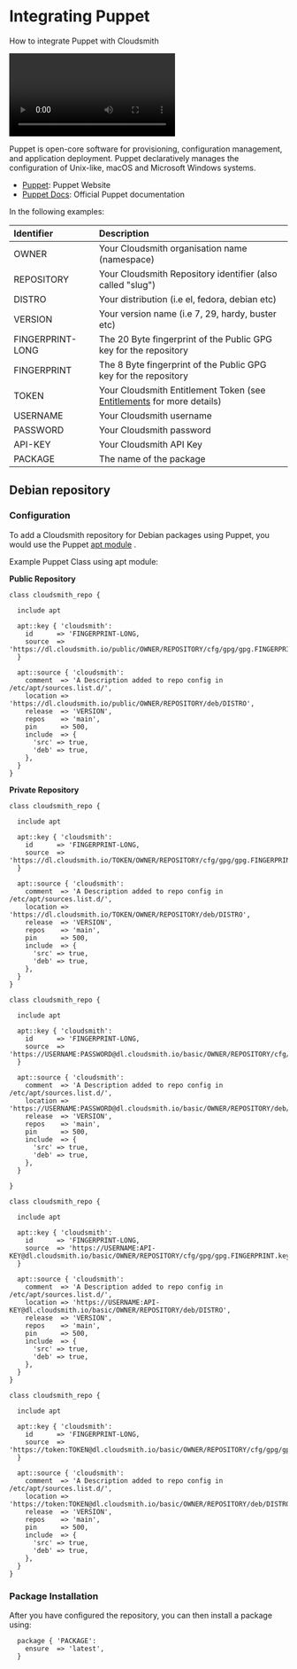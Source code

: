 
# Integrating Puppet

How to integrate Puppet with Cloudsmith

<Video wistiaId="hyr0pxp4sv"></Video>

Puppet is open-core software for provisioning, configuration management, and application deployment. Puppet declaratively manages the configuration of Unix-like, macOS and Microsoft Windows systems.

- [Puppet](https://puppet.com/): Puppet Website
- [Puppet Docs](https://puppet.com/docs/): Official Puppet documentation 

In the following examples: 

| Identifier       | Description                                                                               |
| :--------------- | :---------------------------------------------------------------------------------------- |
| OWNER            | Your Cloudsmith organisation name (namespace)                                             |
| REPOSITORY       | Your Cloudsmith Repository identifier (also called "slug")                                |
| DISTRO           | Your distribution  (i.e el, fedora, debian etc)                                           |
| VERSION          | Your version name (i.e 7, 29, hardy, buster etc)                                          |
| FINGERPRINT-LONG | The 20 Byte fingerprint of the Public GPG key for the repository                          |
| FINGERPRINT      | The 8 Byte fingerprint of the Public GPG key for the repository                           |
| TOKEN            | Your Cloudsmith Entitlement Token (see [Entitlements](/software-distribution/entitlement-tokens) for more details) |
| USERNAME         | Your Cloudsmith username                                                                  |
| PASSWORD         | Your Cloudsmith password                                                                  |
| API-KEY          | Your Cloudsmith API Key                                                                   |
| PACKAGE          | The name of the package                                                                   |

## Debian repository

### Configuration

To add a Cloudsmith repository for Debian packages using Puppet, you would use the Puppet [apt module](https://forge.puppet.com/puppetlabs/apt) .  

Example Puppet Class using apt module:

**Public Repository**

```
class cloudsmith_repo {

  include apt

  apt::key { 'cloudsmith':
    id      => 'FINGERPRINT-LONG,
    source  => 'https://dl.cloudsmith.io/public/OWNER/REPOSITORY/cfg/gpg/gpg.FINGERPRINT.key',
  }

  apt::source { 'cloudsmith':
    comment  => 'A Description added to repo config in /etc/apt/sources.list.d/',
    location => 'https://dl.cloudsmith.io/public/OWNER/REPOSITORY/deb/DISTRO',
    release  => 'VERSION',
    repos    => 'main',
    pin      => 500,
    include  => {
      'src' => true,
      'deb' => true,
    },
  }
}
```

**Private Repository**

```text Entitlement Token Auth
class cloudsmith_repo {

  include apt

  apt::key { 'cloudsmith':
    id      => 'FINGERPRINT-LONG,
    source  => 'https://dl.cloudsmith.io/TOKEN/OWNER/REPOSITORY/cfg/gpg/gpg.FINGERPRINT.key',
  }

  apt::source { 'cloudsmith':
    comment  => 'A Description added to repo config in /etc/apt/sources.list.d/',
    location => 'https://dl.cloudsmith.io/TOKEN/OWNER/REPOSITORY/deb/DISTRO',
    release  => 'VERSION',
    repos    => 'main',
    pin      => 500,
    include  => {
      'src' => true,
      'deb' => true,
    },
  }
}
```
```text HTTP Basic Auth (User & Pass)
class cloudsmith_repo {

  include apt

  apt::key { 'cloudsmith':
    id      => 'FINGERPRINT-LONG,
    source  => 'https://USERNAME:PASSWORD@dl.cloudsmith.io/basic/OWNER/REPOSITORY/cfg/gpg/gpg.FINGERPRINT.key',
  }

  apt::source { 'cloudsmith':
    comment  => 'A Description added to repo config in /etc/apt/sources.list.d/',
    location => 'https://USERNAME:PASSWORD@dl.cloudsmith.io/basic/OWNER/REPOSITORY/deb/DISTRO',
    release  => 'VERSION',
    repos    => 'main',
    pin      => 500,
    include  => {
      'src' => true,
      'deb' => true,
    },
  }

}
```
```text HTTP Basic Auth (API-Key)
class cloudsmith_repo {

  include apt

  apt::key { 'cloudsmith':
    id      => 'FINGERPRINT-LONG,
    source  => 'https://USERNAME:API-KEY@dl.cloudsmith.io/basic/OWNER/REPOSITORY/cfg/gpg/gpg.FINGERPRINT.key',
  }

  apt::source { 'cloudsmith':
    comment  => 'A Description added to repo config in /etc/apt/sources.list.d/',
    location => 'https://USERNAME:API-KEY@dl.cloudsmith.io/basic/OWNER/REPOSITORY/deb/DISTRO',
    release  => 'VERSION',
    repos    => 'main',
    pin      => 500,
    include  => {
      'src' => true,
      'deb' => true,
    },
  }
}
```
```text HTTP Basic Auth (Token)
class cloudsmith_repo {

  include apt

  apt::key { 'cloudsmith':
    id      => 'FINGERPRINT-LONG,
    source  => 'https://token:TOKEN@dl.cloudsmith.io/basic/OWNER/REPOSITORY/cfg/gpg/gpg.FINGERPRINT.key',
  }

  apt::source { 'cloudsmith':
    comment  => 'A Description added to repo config in /etc/apt/sources.list.d/',
    location => 'https://token:TOKEN@dl.cloudsmith.io/basic/OWNER/REPOSITORY/deb/DISTRO',
    release  => 'VERSION',
    repos    => 'main',
    pin      => 500,
    include  => {
      'src' => true,
      'deb' => true,
    },
  }
}
```

### Package Installation

After you have configured the repository, you can then install a package using: 

```
  package { 'PACKAGE':
    ensure  => 'latest',
  }
```
